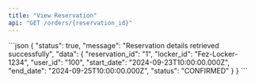 ```yaml
---
title: "View Reservation"
api: "GET /orders/{reservation_id}"
---
```

<ParamField path="reservation_id" type="string" required />

<ResponseExample>
```json
{
    "status": true,
    "message": "Reservation details retrieved successfully",
    "data": {
        "reservation_id": "1",
        "locker_id": "Fez-Locker-1234",
        "user_id": "100",
        "start_date": "2024-09-23T10:00:00.000Z",
        "end_date": "2024-09-25T10:00:00.000Z",
        "status": "CONFIRMED"
    }
}
```
</ResponseExample>